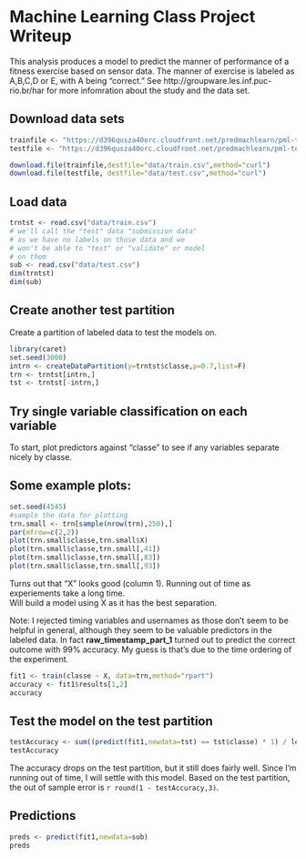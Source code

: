 # Machine Learning Class Project Writeup

This analysis produces a model to predict the manner of performance of a fitness exercise based on sensor data.  The manner of exercise is labeled as A,B,C,D or E, with A being "correct."  See http://groupware.les.inf.puc-rio.br/har for more infomration about the study and the data set.

## Download data sets
```r
trainfile <- "https://d396qusza40orc.cloudfront.net/predmachlearn/pml-training.csv"
testfile <- "https://d396qusza40orc.cloudfront.net/predmachlearn/pml-testing.csv"

download.file(trainfile,destfile="data/train.csv",method="curl")
download.file(testfile, destfile="data/test.csv",method="curl")
```

## Load data 
```r
trntst <- read.csv("data/train.csv")
# we'll call the "test" data "submission data"
# as we have no labels on those data and we
# won't be able to "test" or "validate" or model
# on them
sub <- read.csv("data/test.csv")
dim(trntst)
dim(sub)
```

## Create another test partition
Create a partition of labeled data to test the models on.
```r
library(caret)
set.seed(3000)
intrn <- createDataPartition(y=trntst$classe,p=0.7,list=F)
trn <- trntst[intrn,]
tst <- trntst[-intrn,]
```

## Try single variable classification on each variable
To start, plot predictors against "classe" to see if any 
variables separate nicely by classe.  

## Some example plots:
```r
set.seed(4545)
#sample the data for plotting
trn.small <- trn[sample(nrow(trn),250),]
par(mfrow=c(2,2))
plot(trn.small$classe,trn.small$X)
plot(trn.small$classe,trn.small[,41])
plot(trn.small$classe,trn.small[,83])
plot(trn.small$classe,trn.small[,93])
```

Turns out that "X" looks good (column 1). 
Running out of time as experiements take a long time.  
Will build a model using X as it has the best separation.

Note: I rejected timing variables and usernames as those don't seem to be helpful in general, although they seem to be valuable predictors in the labeled data. In fact **raw_timestamp_part_1** turned out to predict the correct outcome with 99% accuracy.  My guess is that's due to the time ordering of the experiment. 

```r
fit1 <- train(classe ~ X, data=trn,method="rpart")
accuracy <- fit1$results[1,2]
accuracy
```

## Test the model on the test partition
```r
testAccuracy <- sum((predict(fit1,newdata=tst) == tst$classe) * 1) / length(tst$classe)
testAccuracy
```

The accuracy drops on the test partition, but it still does fairly well.  Since I'm running out of time, I will settle with this model. Based on the test partition, the out of sample error is `r round(1 - testAccuracy,3)`.

## Predictions
```r
preds <- predict(fit1,newdata=sub)
preds
```

